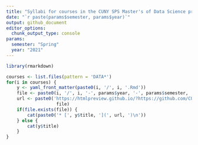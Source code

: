```yaml
---
title: "Syllabi for courses in the CUNY SPS Master's of Data Science program"
date: "`r paste(params$semester, params$year)`"
output: github_document
editor_options: 
  chunk_output_type: console
params:
  semester: "Spring"
  year: "2021"
---
```


```r
library(rmarkdown)

courses <- list.files(pattern = 'DATA*')
for(i in courses) {
	y <- yaml_front_matter(paste0(i, '/', i, '.Rmd'))
	file <- paste0(i, '/', i, '-', params$year, '-', params$semester, '.html')
	url <- paste0('https://htmlpreview.github.io/?https://github.com/CUNY-MSDS/syllabi/blob/main/',
				   file)
	if(file.exists(file)) {
		cat(paste0('* [', y$title, '](', url, ')\n'))
	} else {
		cat(y$title)
	}
}
```
